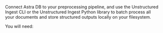 Connect Astra DB to your preprocessing pipeline, and use the Unstructured Ingest CLI or the Unstructured Ingest Python library to batch process all your documents and store structured outputs locally on your filesystem.

You will need: 


<AstraDBShared />
<AstraDBSharedCLIAPI />